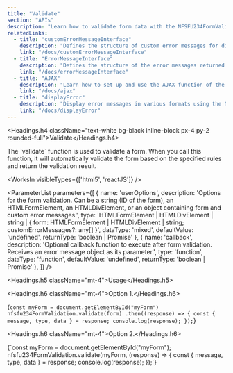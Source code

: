 ```yaml
---
title: "Validate"
section: "APIs"
description: "Learn how to validate form data with the NFSFU234FormValidation Library."
relatedLinks:
  - title: "customErrorMessageInterface"
    description: "Defines the structure of custom error messages for different input types in the NFSFU234FormValidation Library."
    link: "/docs/customErrorMessageInterface"
  - title: "ErrorMessageInterface"
    description: "Defines the structure of the error messages returned by the validation functions in NFSFU234FormValidation Library."
    link: "/docs/errorMessageInterface"
  - title: "AJAX"
    description: "Learn how to set up and use the AJAX function of the NFSFU234FormValidation Library."
    link: "/docs/ajax"
  - title: "displayError"
    description: "Display error messages in various formats using the NFSFU234FormValidation Library"
    link: "/docs/displayError"
---
```


<Headings.h4 className="text-white bg-black inline-block px-4 py-2 rounded-full">Validate</Headings.h4>

<Paragraph className="mt-2 text-gray-400">
The `validate` function is used to validate a form. When you call this function, it will automatically validate the form based on the specified rules and return the validation result.
</Paragraph>

<WorksIn visibleTypes={['html5', 'reactJS']} />

<ParameterList
  parameters={[
    {
      name: 'userOptions',
      description: 'Options for the form validation. Can be a string (ID of the form), an HTMLFormElement, an HTMLDivElement, or an object containing form and custom error messages.',
      type: 'HTMLFormElement | HTMLDivElement | string | { form: HTMLFormElement | HTMLDivElement | string; customErrorMessages?: any[] }',
      dataType: 'mixed',
      defaultValue: 'undefined',
      returnType: 'boolean | Promise<any>'
    },
    {
      name: 'callback',
      description: 'Optional callback function to execute after form validation. Receives an error message object as its parameter.',
      type: 'function',
      dataType: 'function',
      defaultValue: 'undefined',
      returnType: 'boolean | Promise<any>'
    },
  ]}
/>

<Headings.h5 className="mt-4">Usage</Headings.h5>

<Headings.h6 className="mt-4">Option 1.</Headings.h6>

<CodeBlock>

{`const myForm = document.getElementById("myForm")
nfsfu234FormValidation.validate(form)
.then((response) => {
    const { message, type, data } = response;
    console.log(response);
});`}

</CodeBlock>

<Headings.h6 className="mt-4">Option 2.</Headings.h6>

<CodeBlock>
{`const myForm = document.getElementById("myForm");
nfsfu234FormValidation.validate(myForm, (response) => {
    const { message, type, data } = response;
    console.log(response);
});`}
</CodeBlock>

<RelatedLinks />
